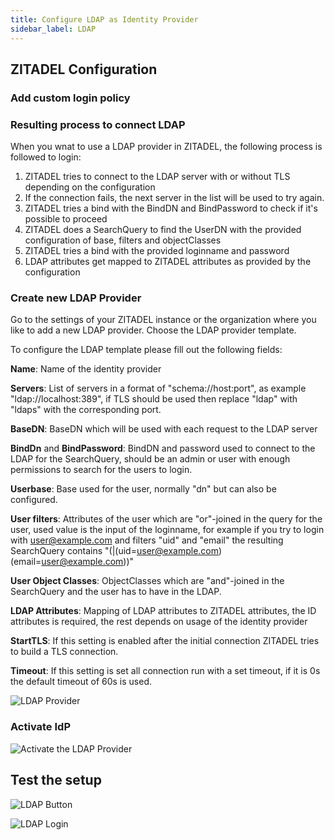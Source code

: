 ```yaml
---
title: Configure LDAP as Identity Provider
sidebar_label: LDAP
---
```



<LDAPWarn/>

<Intro provider="an LDAP server"/>

## ZITADEL Configuration

### Add custom login policy

<CustomLoginPolicy/>

### Resulting process to connect LDAP

When you wnat to use a LDAP provider in ZITADEL, the following process is followed to login:

1. ZITADEL tries to connect to the LDAP server with or without TLS depending on the configuration
2. If the connection fails, the next server in the list will be used to try again.
3. ZITADEL tries a bind with the BindDN and BindPassword to check if it's possible to proceed
4. ZITADEL does a SearchQuery to find the UserDN with the provided configuration of base, filters and objectClasses
5. ZITADEL tries a bind with the provided loginname and password
6. LDAP attributes get mapped to ZITADEL attributes as provided by the configuration

### Create new LDAP Provider

Go to the settings of your ZITADEL instance or the organization where you like to add a new LDAP provider.
Choose the LDAP provider template.

To configure the LDAP template please fill out the following fields:

**Name**: Name of the identity provider

**Servers**: List of servers in a format of "schema://host:port", as example "ldap://localhost:389", if TLS should be used then replace "ldap" with "ldaps" with the corresponding port.

**BaseDN**: BaseDN which will be used with each request to the LDAP server

**BindDn** and **BindPassword**: BindDN and password used to connect to the LDAP for the SearchQuery, should be an admin or user with enough permissions to search for the users to login.

**Userbase**: Base used for the user, normally "dn" but can also be configured.

**User filters**: Attributes of the user which are "or"-joined in the query for the user, used value is the input of the loginname, for example if you try to login with user@example.com and filters "uid" and "email" the resulting SearchQuery contains "(|(uid=user@example.com)(email=user@example.com))"

**User Object Classes**: ObjectClasses which are "and"-joined in the SearchQuery and the user has to have in the LDAP.

**LDAP Attributes**: Mapping of LDAP attributes to ZITADEL attributes, the ID attributes is required, the rest depends on usage of the identity provider

**StartTLS**: If this setting is enabled after the initial connection ZITADEL tries to build a TLS connection.

**Timeout**: If this setting is set all connection run with a set timeout, if it is 0s the default timeout of 60s is used.

<GeneralConfigDescription provider_account="LDAP user" />

![LDAP Provider](/img/guides/zitadel_ldap_create_provider.png)

### Activate IdP

<Activate/>

![Activate the LDAP Provider](/img/guides/zitadel_activate_ldap.png)

## Test the setup

<TestSetup loginscreen="ZITADELs LDAP login"/>

![LDAP Button](/img/guides/zitadel_login_ldap.png)

![LDAP Login](/img/guides/zitadel_login_ldap_input.png)
